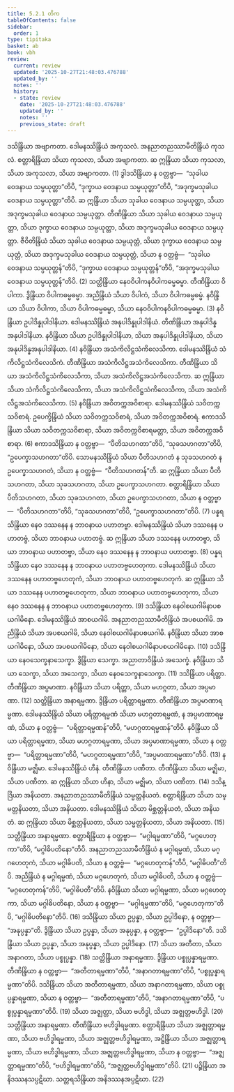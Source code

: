 ```yaml
---
title: 5.2.1 တိက
tableOfContents: false
sidebar:
  order: 1
type: tipitaka
basket: ab
book: vbh
review:
  current: review
  updated: '2025-10-27T21:48:03.476788'
  updated_by: ''
  notes: ''
  history:
  - state: review
    date: '2025-10-27T21:48:03.476788'
    updated_by: ''
    notes: ''
    previous_state: draft
---
```



<ReviewStatus review={frontmatter.review} showDetails={true} />

<HypothesisAnnotation frontmatter={frontmatter} />

<DynamicBreadcrumb />

<Division number="223" book="vbh" e="ch" v="30" p="131">

<Paragraph number="888" book="vbh">
ဒသိန္ဒြိယာ အဗျာကတာ. ဒေါမနဿိန္ဒြိယံ အကုသလံ. အနညာတညဿာမီတိန္ဒြိယံ ကုသလံ. စတ္တာရိန္ဒြိယာ သိယာ ကုသလာ, သိယာ အဗျာကတာ. ဆ ဣန္ဒြိယာ သိယာ ကုသလာ, သိယာ အကုသလာ, သိယာ အဗျာကတာ. (1)
</Paragraph>

<Paragraph number="889" book="vbh">
ဒွါဒသိန္ဒြိယာ န ဝတ္တဗ္ဗာ—  “သုခါယ ဝေဒနာယ သမ္ပယုတ္တာ”တိပိ, “ဒုက္ခာယ ဝေဒနာယ သမ္ပယုတ္တာ”တိပိ, “အဒုက္ခမသုခါယ ဝေဒနာယ သမ္ပယုတ္တာ”တိပိ. ဆ ဣန္ဒြိယာ သိယာ သုခါယ ဝေဒနာယ သမ္ပယုတ္တာ, သိယာ အဒုက္ခမသုခါယ ဝေဒနာယ သမ္ပယုတ္တာ. တီဏိန္ဒြိယာ သိယာ သုခါယ ဝေဒနာယ သမ္ပယုတ္တာ, သိယာ ဒုက္ခာယ ဝေဒနာယ သမ္ပယုတ္တာ, သိယာ အဒုက္ခမသုခါယ ဝေဒနာယ သမ္ပယုတ္တာ. ဇီဝိတိန္ဒြိယံ သိယာ သုခါယ ဝေဒနာယ သမ္ပယုတ္တံ, သိယာ ဒုက္ခာယ ဝေဒနာယ သမ္ပယုတ္တံ, သိယာ အဒုက္ခမသုခါယ ဝေဒနာယ သမ္ပယုတ္တံ, သိယာ န ဝတ္တဗ္ဗံ—  “သုခါယ ဝေဒနာယ သမ္ပယုတ္တန်”တိပိ, “ဒုက္ခာယ ဝေဒနာယ သမ္ပယုတ္တန်”တိပိ, “အဒုက္ခမသုခါယ ဝေဒနာယ သမ္ပယုတ္တန်”တိပိ. (2)
</Paragraph>

<Paragraph number="890" book="vbh">
သတ္တိန္ဒြိယာ နေဝဝိပါကနဝိပါကဓမ္မဓမ္မာ. တီဏိန္ဒြိယာ ဝိပါကာ. ဒွိန္ဒြိယာ ဝိပါကဓမ္မဓမ္မာ. အညိန္ဒြိယံ သိယာ ဝိပါကံ, သိယာ ဝိပါကဓမ္မဓမ္မံ. နဝိန္ဒြိယာ သိယာ ဝိပါကာ, သိယာ ဝိပါကဓမ္မဓမ္မာ, သိယာ နေဝဝိပါကနဝိပါကဓမ္မဓမ္မာ. (3)
</Paragraph>

<Paragraph number="891" book="vbh">
နဝိန္ဒြိယာ ဥပါဒိန္နုပါဒါနိယာ. ဒေါမနဿိန္ဒြိယံ အနုပါဒိန္နုပါဒါနိယံ. တီဏိန္ဒြိယာ အနုပါဒိန္နအနုပါဒါနိယာ. နဝိန္ဒြိယာ သိယာ ဥပါဒိန္နုပါဒါနိယာ, သိယာ အနုပါဒိန္နုပါဒါနိယာ, သိယာ အနုပါဒိန္နအနုပါဒါနိယာ. (4)
</Paragraph>

<Paragraph number="892" book="vbh">
နဝိန္ဒြိယာ အသံကိလိဋ္ဌသံကိလေသိကာ. ဒေါမနဿိန္ဒြိယံ သံကိလိဋ္ဌသံကိလေသိကံ. တီဏိန္ဒြိယာ အသံကိလိဋ္ဌအသံကိလေသိကာ. တီဏိန္ဒြိယာ သိယာ အသံကိလိဋ္ဌသံကိလေသိကာ, သိယာ အသံကိလိဋ္ဌအသံကိလေသိကာ. ဆ ဣန္ဒြိယာ သိယာ သံကိလိဋ္ဌသံကိလေသိကာ, သိယာ အသံကိလိဋ္ဌသံကိလေသိကာ, သိယာ အသံကိလိဋ္ဌအသံကိလေသိကာ. (5)
</Paragraph>

<Paragraph number="893" book="vbh">
နဝိန္ဒြိယာ အဝိတက္ကအဝိစာရာ. ဒေါမနဿိန္ဒြိယံ သဝိတက္ကသဝိစာရံ. ဥပေက္ခိန္ဒြိယံ သိယာ သဝိတက္ကသဝိစာရံ, သိယာ အဝိတက္ကအဝိစာရံ. ဧကာဒသိန္ဒြိယာ သိယာ သဝိတက္ကသဝိစာရာ, သိယာ အဝိတက္ကဝိစာရမတ္တာ, သိယာ အဝိတက္ကအဝိစာရာ. (6)
</Paragraph>

<Paragraph number="894" book="vbh">
ဧကာဒသိန္ဒြိယာ န ဝတ္တဗ္ဗာ—  “ပီတိသဟဂတာ”တိပိ, “သုခသဟဂတာ”တိပိ, “ဥပေက္ခာသဟဂတာ”တိပိ. သောမနဿိန္ဒြိယံ သိယာ ပီတိသဟဂတံ န သုခသဟဂတံ န ဥပေက္ခာသဟဂတံ, သိယာ န ဝတ္တဗ္ဗံ—  “ပီတိသဟဂတန်”တိ. ဆ ဣန္ဒြိယာ သိယာ ပီတိသဟဂတာ, သိယာ သုခသဟဂတာ, သိယာ ဥပေက္ခာသဟဂတာ. စတ္တာရိန္ဒြိယာ သိယာ ပီတိသဟဂတာ, သိယာ သုခသဟဂတာ, သိယာ ဥပေက္ခာသဟဂတာ, သိယာ န ဝတ္တဗ္ဗာ—  “ပီတိသဟဂတာ”တိပိ, “သုခသဟဂတာ”တိပိ, “ဥပေက္ခာသဟဂတာ”တိပိ. (7)
</Paragraph>

<Paragraph number="895" book="vbh">
ပန္နရသိန္ဒြိယာ နေဝ ဒဿနေန န ဘာဝနာယ ပဟာတဗ္ဗာ. ဒေါမနဿိန္ဒြိယံ သိယာ ဒဿနေန ပဟာတဗ္ဗံ, သိယာ ဘာဝနာယ ပဟာတဗ္ဗံ. ဆ ဣန္ဒြိယာ သိယာ ဒဿနေန ပဟာတဗ္ဗာ, သိယာ ဘာဝနာယ ပဟာတဗ္ဗာ, သိယာ နေဝ ဒဿနေန န ဘာဝနာယ ပဟာတဗ္ဗာ. (8)
</Paragraph>

<Paragraph number="896" book="vbh">
ပန္နရသိန္ဒြိယာ နေဝ ဒဿနေန န ဘာဝနာယ ပဟာတဗ္ဗဟေတုကာ. ဒေါမနဿိန္ဒြိယံ သိယာ ဒဿနေန ပဟာတဗ္ဗဟေတုကံ, သိယာ ဘာဝနာယ ပဟာတဗ္ဗဟေတုကံ. ဆ ဣန္ဒြိယာ သိယာ ဒဿနေန ပဟာတဗ္ဗဟေတုကာ, သိယာ ဘာဝနာယ ပဟာတဗ္ဗဟေတုကာ, သိယာ နေဝ ဒဿနေန န ဘာဝနာယ ပဟာတဗ္ဗဟေတုကာ. (9)
</Paragraph>

<Paragraph number="897" book="vbh">
ဒသိန္ဒြိယာ နေဝါစယဂါမိနာပစယဂါမိနော. ဒေါမနဿိန္ဒြိယံ အာစယဂါမိ. အနညာတညဿာမီတိန္ဒြိယံ အပစယဂါမိ. အညိန္ဒြိယံ သိယာ အပစယဂါမိ, သိယာ နေဝါစယဂါမိနာပစယဂါမိ. နဝိန္ဒြိယာ သိယာ အာစယဂါမိနော, သိယာ အပစယဂါမိနော, သိယာ နေဝါစယဂါမိနာပစယဂါမိနော. (10)
</Paragraph>

<Paragraph number="898" book="vbh">
ဒသိန္ဒြိယာ နေဝသေက္ခနာသေက္ခာ. ဒွိန္ဒြိယာ သေက္ခာ. အညာတာဝိန္ဒြိယံ အသေက္ခံ. နဝိန္ဒြိယာ သိယာ သေက္ခာ, သိယာ အသေက္ခာ, သိယာ နေဝသေက္ခနာသေက္ခာ. (11)
</Paragraph>

<Paragraph number="899" book="vbh">
ဒသိန္ဒြိယာ ပရိတ္တာ. တီဏိန္ဒြိယာ အပ္ပမာဏာ. နဝိန္ဒြိယာ သိယာ ပရိတ္တာ, သိယာ မဟဂ္ဂတာ, သိယာ အပ္ပမာဏာ. (12)
</Paragraph>

<Paragraph number="900" book="vbh">
သတ္တိန္ဒြိယာ အနာရမ္မဏာ. ဒွိန္ဒြိယာ ပရိတ္တာရမ္မဏာ. တီဏိန္ဒြိယာ အပ္ပမာဏာရမ္မဏာ. ဒေါမနဿိန္ဒြိယံ သိယာ ပရိတ္တာရမ္မဏံ သိယာ မဟဂ္ဂတာရမ္မဏံ, န အပ္ပမာဏာရမ္မဏံ, သိယာ န ဝတ္တဗ္ဗံ—  “ပရိတ္တာရမ္မဏန်”တိပိ, “မဟဂ္ဂတာရမ္မဏန်”တိပိ. နဝိန္ဒြိယာ သိယာ ပရိတ္တာရမ္မဏာ, သိယာ မဟဂ္ဂတာရမ္မဏာ, သိယာ အပ္ပမာဏာရမ္မဏာ, သိယာ န ဝတ္တဗ္ဗာ—  “ပရိတ္တာရမ္မဏာ”တိပိ, “မဟဂ္ဂတာရမ္မဏာ”တိပိ, “အပ္ပမာဏာရမ္မဏာ”တိပိ. (13)
</Paragraph>

<Paragraph number="901" book="vbh">
နဝိန္ဒြိယာ မဇ္ဈိမာ. ဒေါမနဿိန္ဒြိယံ ဟီနံ. တီဏိန္ဒြိယာ ပဏီတာ. တီဏိန္ဒြိယာ သိယာ မဇ္ဈိမာ, သိယာ ပဏီတာ. ဆ ဣန္ဒြိယာ သိယာ ဟီနာ, သိယာ မဇ္ဈိမာ, သိယာ ပဏီတာ. (14)
</Paragraph>

<Paragraph number="902" book="vbh">
ဒသိန္ဒြိယာ အနိယတာ. အနညာတညဿာမီတိန္ဒြိယံ သမ္မတ္တနိယတံ. စတ္တာရိန္ဒြိယာ သိယာ သမ္မတ္တနိယတာ, သိယာ အနိယတာ. ဒေါမနဿိန္ဒြိယံ သိယာ မိစ္ဆတ္တနိယတံ, သိယာ အနိယတံ. ဆ ဣန္ဒြိယာ သိယာ မိစ္ဆတ္တနိယတာ, သိယာ သမ္မတ္တနိယတာ, သိယာ အနိယတာ. (15)
</Paragraph>

<Paragraph number="903" book="vbh">
သတ္တိန္ဒြိယာ အနာရမ္မဏာ. စတ္တာရိန္ဒြိယာ န ဝတ္တဗ္ဗာ—  “မဂ္ဂါရမ္မဏာ”တိပိ, “မဂ္ဂဟေတုကာ”တိပိ, “မဂ္ဂါဓိပတိနော”တိပိ. အနညာတညဿာမီတိန္ဒြိယံ န မဂ္ဂါရမ္မဏံ, သိယာ မဂ္ဂဟေတုကံ, သိယာ မဂ္ဂါဓိပတိ, သိယာ န ဝတ္တဗ္ဗံ—  “မဂ္ဂဟေတုကန်”တိပိ, “မဂ္ဂါဓိပတီ”တိပိ. အညိန္ဒြိယံ န မဂ္ဂါရမ္မဏံ, သိယာ မဂ္ဂဟေတုကံ, သိယာ မဂ္ဂါဓိပတိ, သိယာ န ဝတ္တဗ္ဗံ—  “မဂ္ဂဟေတုကန်”တိပိ, “မဂ္ဂါဓိပတီ”တိပိ. နဝိန္ဒြိယာ သိယာ မဂ္ဂါရမ္မဏာ, သိယာ မဂ္ဂဟေတုကာ, သိယာ မဂ္ဂါဓိပတိနော, သိယာ န ဝတ္တဗ္ဗာ—  “မဂ္ဂါရမ္မဏာ”တိပိ, “မဂ္ဂဟေတုကာ”တိပိ, “မဂ္ဂါဓိပတိနော”တိပိ. (16)
</Paragraph>

<Paragraph number="904" book="vbh">
ဒသိန္ဒြိယာ သိယာ ဥပ္ပန္နာ, သိယာ ဥပ္ပါဒိနော, န ဝတ္တဗ္ဗာ—  “အနုပ္ပန္နာ”တိ. ဒွိန္ဒြိယာ သိယာ ဥပ္ပန္နာ, သိယာ အနုပ္ပန္နာ, န ဝတ္တဗ္ဗာ—  “ဥပ္ပါဒိနော”တိ. ဒသိန္ဒြိယာ သိယာ ဥပ္ပန္နာ, သိယာ အနုပ္ပန္နာ, သိယာ ဥပ္ပါဒိနော. (17)
</Paragraph>

<Paragraph number="905" book="vbh">
သိယာ အတီတာ, သိယာ အနာဂတာ, သိယာ ပစ္စုပ္ပန္နာ. (18)
</Paragraph>

<Paragraph number="906" book="vbh">
သတ္တိန္ဒြိယာ အနာရမ္မဏာ. ဒွိန္ဒြိယာ ပစ္စုပ္ပန္နာရမ္မဏာ. တီဏိန္ဒြိယာ န ဝတ္တဗ္ဗာ—  “အတီတာရမ္မဏာ”တိပိ, “အနာဂတာရမ္မဏာ”တိပိ, “ပစ္စုပ္ပန္နာရမ္မဏာ”တိပိ. ဒသိန္ဒြိယာ သိယာ အတီတာရမ္မဏာ, သိယာ အနာဂတာရမ္မဏာ, သိယာ ပစ္စုပ္ပန္နာရမ္မဏာ, သိယာ န ဝတ္တဗ္ဗာ—  “အတီတာရမ္မဏာ”တိပိ, “အနာဂတာရမ္မဏာ”တိပိ, “ပစ္စုပ္ပန္နာရမ္မဏာ”တိပိ. (19)
</Paragraph>

<Paragraph number="907" book="vbh">
သိယာ အဇ္ဈတ္တာ, သိယာ ဗဟိဒ္ဓါ, သိယာ အဇ္ဈတ္တဗဟိဒ္ဓါ. (20)
</Paragraph>

<Paragraph number="908" book="vbh">
သတ္တိန္ဒြိယာ အနာရမ္မဏာ. တီဏိန္ဒြိယာ ဗဟိဒ္ဓါရမ္မဏာ. စတ္တာရိန္ဒြိယာ သိယာ အဇ္ဈတ္တာရမ္မဏာ, သိယာ ဗဟိဒ္ဓါရမ္မဏာ, သိယာ အဇ္ဈတ္တဗဟိဒ္ဓါရမ္မဏာ, အဋ္ဌိန္ဒြိယာ သိယာ အဇ္ဈတ္တာရမ္မဏာ, သိယာ ဗဟိဒ္ဓါရမ္မဏာ, သိယာ အဇ္ဈတ္တဗဟိဒ္ဓါရမ္မဏာ, သိယာ န ဝတ္တဗ္ဗာ—  “အဇ္ဈတ္တာရမ္မဏာ”တိပိ, “ဗဟိဒ္ဓါရမ္မဏာ”တိပိ, “အဇ္ဈတ္တဗဟိဒ္ဓါရမ္မဏာ”တိပိ. (21)
</Paragraph>

<Paragraph number="909" book="vbh">
ပဉ္စိန္ဒြိယာ အနိဒဿနသပ္ပဋိဃာ. သတ္တရသိန္ဒြိယာ အနိဒဿနအပ္ပဋိဃာ. (22)
</Paragraph>
</Division>